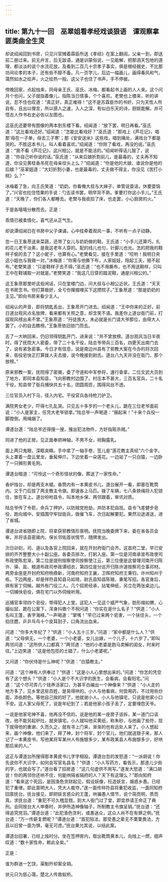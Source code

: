 ```yaml
---
---
---
```

title: 第九十一回　巫翠姐看孝经戏谈狠语　谭观察拿匪类曲全生灵
---



却说绍闻回到书房，只见兴官摊着霖臣所送《孝经》在案上翻阅。父亲一到，即送前二册过来。前无弁言，后无跋语，通是训蒙俗说，一见能解，把那涵天包地的道理，都淡淡的说个水流花放。及看到二百几十宗孝子事实，俱是根经据史，不比那坊间论孝的本子，还有些不醇不备。凡一页字儿，后边一幅画儿，画得春风和气，蔼然如水之绘声，火之绘热一般。这父子也住了书声，手不停披。

傍晚回家，点起烛来，同母亲王氏、巫氏、冰梅，都看起书上画的人人来。这个问月个也问，父子就指着像儿，指陈当日情事，个个喜欢。老樊也上楼来，听的讲说，忍不住也叹道：“真正好，真正难得！”这不是苏霖臣作的书好，只为天性人所自有，且出以俚言，所以感人之速，入人之深，有似白乐天的诗，厨妪能解。并可悟古人作书右史必佐以左图也。

这巫氏还要带有图像的两本到东楼下看。绍闻道：“放下罢，明日再看。”巫氏道：“这比看戏还好。”绍闻道：“怎能比看戏好？”巫氏道：“那戏上《芦花记》，唱那‘母在一子单，母去三子寒’；那《安安送米》这些戏，唱到痛处，满戏台下都是哭的。不胜这本书儿，叫人看着喜欢。”绍闻道：“你除了看戏，再没的说。”巫氏道：“我不看《芦花记》，这兴相公，就是不能活的。”绍闻听得话儿狠了，说道：“你自己听你说的话。”巫氏道：“从来后娘折割前儿，是最毒的，丈夫再不知道，你没见黄桂香吊死在母亲坟头上么？”绍闻道：“你是他的大娘，谁说你是他的后娘？”巫翠姐道：“大妇折割小妻，也是最毒的，丈夫做不得主，你没见《苦打小桃》么？”

冰梅着了急，向王氏笑道：“奶奶，你看俺大叔与大婶子，单管说耍话，休要耍恼了。”兴官也拉住悟果的手说：勺去读书罢，明早背不熟，爹要打你这小手儿。”王氏道：“天晚了，你们各人都睡去。老樊与我收拾了床，也走罢，小心厨房的火。”

于是各嘻嘻分散而去。正是：

乖情已被柔情化，喜气还从正气生。

却说谭绍闻日在书房中父子课诵，心中挂牵着观风一事，不听有一点子动静。

忽一日王象荩送来菜蔬，还带了女儿与奶奶做的鞋。王氏道：“小手儿还算巧，扎的花儿老干淡素，是我这老年人穿的。配的线儿也匀，针脚儿也光。怎的把我的鞋样子偷的去了？这小妮子，也算有心。”老樊看见，接在手里道：“哎哟！我明日央这小姐也与我做一对。”冰梅道：“你需与他撕下布，人家娃娃，陪起工夫，赔不起布。”老樊笑道：“只是鞋样子去不得。”巫氏道：“也不用撕布，也不用送鞋样，只叫王中在鞋铺取一对就是。”老樊笑道：“我这几日穿的踏泥鞋，通是兴相公的。”

这王象荩那里听这些闲话，只在堂楼门边，问大叔与小相公近状。王氏道：“天天在书房念书。你打算极好，全亏你撺掇哩买下这攒院子。”王象荩道：“那是奶奶的主见。”即向书房来看少主人。

绍闻认的声音，即将钥匙丢出，王象荩开门进去。绍闻道：“王中你来的正好。前日道台观风点名放牌，看来都有关照之意，却含笑不语。我差你上道台衙门前，打探观风榜出来不曾。”王象荩道：“丹徒族大，未必就是长门请大爷那位，由得大人罢了。小的自去瞧榜。”王象荩依旧锁门而去。

去了一大晌回来，仍旧领得钥匙开门，进来说：“并不曾放榜。道台观风当日半夜时，得了抚院大人密委，带了二十名干役，陆总爷带兵三百名，四更天出南门去了，说有紧急密事。今日才有信息，说是南边州县有了邪教大案在今办的将次回来，衙役皂快正打算拨人夫去接，说今晚接到尉氏。道台八九天并没在衙门，那个放榜。”

原来邪教一案，抚院得了密揭，委了守道和中军参将，速行查拿。二位文武大员到了地方，即同本县知县，飞向邪教村边围了。村庄本不甚大，三百名官兵，二十名干役，知县带了衙兵捕快共五十名，团圆周匝，围得风丝不透。

三位官员入村下马，径入内宅。干役官兵各持枪刀护卫。

满院男女老少，吓得七孔乱哭。只见五十多岁的一个老头儿，跪在三位老爷面前说：“小人是家主，任凭大老爷锁拿。”陆总爷一声喝道：“捆起来！”十来个兵役一脚蹬倒，用绳捆了。

谭道台道：“陆总爷还得搜一搜，搜出犯法物件，方好指赃杀贼。”

同进了他的正房。见正面奉把神轴，不男不女，袒胸露乳。

面上两只鬼眼，深眶突睛。手中拿了一轴手卷，签儿是“莲花教主真经”六个金字。头上罩着一盘云里龙，垂髯伸爪，下边坐着一朵莲花。一边站了一只白猿，一边卧了一只狮形黄毛狗。

谭道台暗道：“可怜这一个奇形怪状的像，葬送了一家性命。”

香炉烛台，却是两支木蜡。香筒内有一本黄皮书儿，道台展开一看，即塞在靴筒内。又于门后拔了两支教主令旗。即速各上马匹。拨了车辆，七八条铁绳将人犯锁住，放在车上。道台吩咐县令，叫本地乡保、两邻跟着，审讯对质。

陆总爷传了令箭，命兵丁押护，以防贼党抢劫，并防本犯自戕。县令飞差健步皂役，跑向城中，安插围守牢狱衙兵，拨催飞车，次日起解要犯。果然沿途递送，进了省城。

谭道台进省随即上院，将拿获邪教情形禀明。抚院当晚委牌下来，委在省各员会审。并将该县密揭内，保长邻佑首状情节，随牌发出。

次日卯刻，司、道以及各官上院回来，就在开封府衙门会齐。这首府二堂，早已安排的齐齐整整大小十副公座。各委员排次，打躬入座。第一位是河南承宣布政使司布政使陈宏渐，第二位是提刑按察使司按察使江云，第三位便是这督理河南开归陈许、驿、盐、粮道布政司参政谭绍衣，第四位是分巡开归陈许道按察司佥事邓材。两旁金座是开封府知府杨鼎新，河南府知府王襄，卫辉府知府王秉钧，许州知州于栋。下边两座，却是祥符县知县马如琦，尉氏县知县陈辂，秉笔写招。各官身后，俱有家丁伺候。越外有门役二人。几个招房经承，拈笔伸纸，另立在两张桌边儿。一切捕快皂役，俱在宅门以外伺候听用。

巡捕官率领四个皂役，带得犯人上堂。这犯人一见这个威严气象，肪形缩如猬，心撮似鼠，跪在公案下，浑身抖擞个不祝问道：“你实在是什么名子？”供道：“小人名叫王蓬，表字海峰。”一声喝道：“掌嘴！”早已过来两个皂隶，一个扶住头，一个掐住腮，乒乒乓乓十个皮耳刮子，口角流出血来。

问道：“你多大年纪了？”供道：“小人五十三岁。”问道：“家中都是什么人？”供道：“父母俱无，一个老婆，一个小老婆，女儿出嫁，一个儿子，十六岁了。”即叫两邻问道：“这所供人口都真？”两邻道：“他的小老婆是跑马卖解的闺女，时来时往。”上边笑道：“这是他包揽的土娼了，什么小老婆呢。”

又问道：“你伏侍是什么神呢？”供道：“白猿教主。”

问道：“这个神有人供奉过？”供道：“这是小人心里想出来的。”问道：“你怎的凭空有了这个想头？”供道：“小人是个不大识字的医生，会看病，会看阳宅。”问道：“这个尽可弄几个钱养活家口，为甚平白编出一个神像来？”供道：“小人走的地方多了，见乡里这些百姓，是易得哄的。小人与他看病，何尝用药，不过用些炒面，添些颜色。等他自己挨的好了，他就谢小人。小人与他镇宅，只说是他家小口不安。这人家父母死了，说是年纪到了；若是他家小孩子丢了，定要埋怨天爷。

一说是他家宅神不喜，他再没不信的。说是他的某一座房子该拆，某一道门口该改，他不能另起炉灶，就央镇宅。小人就叫他买黄纸，称朱砂，与他画了些符，现下就得他的重谢、久而久之，就有寻上门来，渐渐的也有远处人来了。小人想起来，画个神像，他们来了，拜了神，封个将军，封个官儿，他们就送银子来，那人记了一本黄皮书，写他某将军某州人布施银多少，某布政某县人布施银多少，好哄那后来的人。”

这正与谭道台所搜得那本黄皮书儿字字相投。谭道台忽的发怒道：“一派胡说！你先说你不大识字，如何会写官名县名？”供道：“小人写药方，看告示，那道儿少些的字，也就会写了。”道台看了招房道：“这几句虚供不用写。”遂发大怒道：“满口胡说！你的两邻你还哄不住，何能哄隔省隔府的人？天下有这理么？”即向知府道：“看来这个死囚，是因渔色贪财起见，假设妖像，枉造妖言，煽惑乡愚。已经犯了重律。即此禀明大人，凭大人裁夺。”遂一面传祥符县将重犯收监，一面同知府回禀抚台。抚台接见，即把妖言惑众的王蓬，哄骗愚人情节，说个简而明，质而真。求抚台道：“重犯不可久稽显戮，到大人衙门过了堂，即宜恭请王命正了典刑。会同按台大人申奏时，并伊所造神像轴子，所制教主令旗呈销。”抚台道：“还得追究党羽。”谭道台道：“此犯渔色贪利，或愚迷众，这众人尚不在有罪之例。”抚台道：“万一传薪复燃呢？”谭道台道：“首犯陷法，那受愚之辈无不栗栗畏法，方且以旧曾一面为惧，毫无可虑。”抚台果允其说，以结此案。

谭道台回署，已经上烛时分。坐在签押房内，取出靴筒黄本儿，向烛上一燃，细声叹道：“数十家性命，赖此全矣。”

正是：

谁为群迷一乞饶，渠魁歼却案全销。

状元只为慈心蔼，楚北人传救蚁桥。